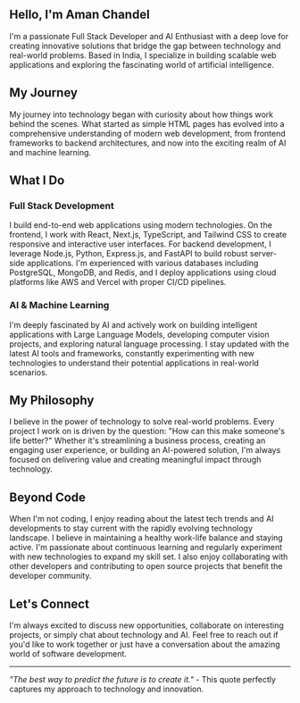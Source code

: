 ## Hello, I'm Aman Chandel

I'm a passionate Full Stack Developer and AI Enthusiast with a deep love for creating innovative solutions that bridge the gap between technology and real-world problems. Based in India, I specialize in building scalable web applications and exploring the fascinating world of artificial intelligence.

## My Journey

My journey into technology began with curiosity about how things work behind the scenes. What started as simple HTML pages has evolved into a comprehensive understanding of modern web development, from frontend frameworks to backend architectures, and now into the exciting realm of AI and machine learning.

## What I Do

### Full Stack Development

I build end-to-end web applications using modern technologies. On the frontend, I work with React, Next.js, TypeScript, and Tailwind CSS to create responsive and interactive user interfaces. For backend development, I leverage Node.js, Python, Express.js, and FastAPI to build robust server-side applications. I'm experienced with various databases including PostgreSQL, MongoDB, and Redis, and I deploy applications using cloud platforms like AWS and Vercel with proper CI/CD pipelines.

### AI & Machine Learning

I'm deeply fascinated by AI and actively work on building intelligent applications with Large Language Models, developing computer vision projects, and exploring natural language processing. I stay updated with the latest AI tools and frameworks, constantly experimenting with new technologies to understand their potential applications in real-world scenarios.

## My Philosophy

I believe in the power of technology to solve real-world problems. Every project I work on is driven by the question: "How can this make someone's life better?" Whether it's streamlining a business process, creating an engaging user experience, or building an AI-powered solution, I'm always focused on delivering value and creating meaningful impact through technology.

## Beyond Code

When I'm not coding, I enjoy reading about the latest tech trends and AI developments to stay current with the rapidly evolving technology landscape. I believe in maintaining a healthy work-life balance and staying active. I'm passionate about continuous learning and regularly experiment with new technologies to expand my skill set. I also enjoy collaborating with other developers and contributing to open source projects that benefit the developer community.

## Let's Connect

I'm always excited to discuss new opportunities, collaborate on interesting projects, or simply chat about technology and AI. Feel free to reach out if you'd like to work together or just have a conversation about the amazing world of software development.

---

_"The best way to predict the future is to create it."_ - This quote perfectly captures my approach to technology and innovation.
